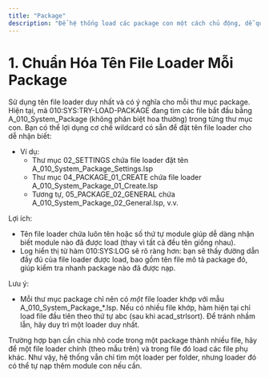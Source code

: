 ```yaml
---
title: "Package"
description: "Để hệ thống load các package con một cách chủ động, dễ quản lý, kiểm tra và cập nhật, bạn có thể thực hiện một số thay đổi và chuẩn hóa như sau:"
---
```


# 1. Chuẩn Hóa Tên File Loader Mỗi Package

Sử dụng tên file loader duy nhất và có ý nghĩa cho mỗi thư mục package. Hiện tại, mã 010:SYS:TRY-LOAD-PACKAGE đang tìm các file bắt đầu bằng A_010_System_Package (không phân biệt hoa thường) trong từng thư mục con. Bạn có thể lợi dụng cơ chế wildcard có sẵn để đặt tên file loader cho dễ nhận biết:

- Ví dụ:
  - Thư mục 02_SETTINGS chứa file loader đặt tên A_010_System_Package_Settings.lsp
  - Thư mục 04_PACKAGE_01_CREATE chứa file loader A_010_System_Package_01_Create.lsp
  - Tương tự, 05_PACKAGE_02_GENERAL chứa A_010_System_Package_02_General.lsp, v.v.

Lợi ích:

- Tên file loader chứa luôn tên hoặc số thứ tự module giúp dễ dàng nhận biết module nào đã được load (thay vì tất cả đều tên giống nhau).
- Log hiển thị từ hàm 010:SYS:LOG sẽ rõ ràng hơn: bạn sẽ thấy đường dẫn đầy đủ của file loader được load, bao gồm tên file mô tả package đó, giúp kiểm tra nhanh package nào đã được nạp.

Lưu ý:

- Mỗi thư mục package chỉ nên có _một_ file loader khớp với mẫu A_010_System_Package\_\*.lsp. Nếu có nhiều file khớp, hàm hiện tại chỉ load file đầu tiên theo thứ tự abc (sau khi acad_strlsort). Để tránh nhầm lẫn, hãy duy trì một loader duy nhất.

Trường hợp bạn cần chia nhỏ code trong một package thành nhiều file, hãy để một file loader chính (theo mẫu trên) và trong file đó load các file phụ khác. Như vậy, hệ thống vẫn chỉ tìm một loader per folder, nhưng loader đó có thể tự nạp thêm module con nếu cần.